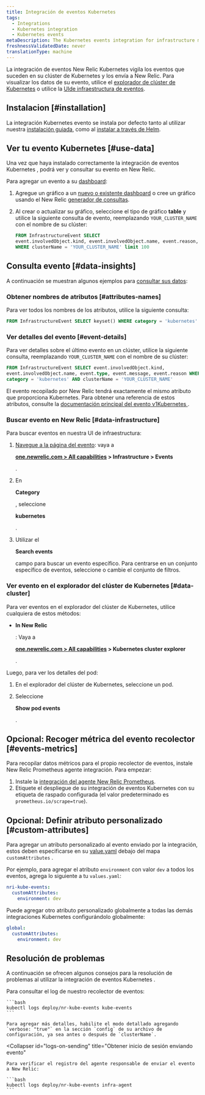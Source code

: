 ```yaml
---
title: Integración de eventos Kubernetes
tags:
  - Integrations
  - Kubernetes integration
  - Kubernetes events
metaDescription: The Kubernetes events integration for infrastructure monitoring watches for events happening in Kubernetes clusters and sends them to New Relic.
freshnessValidatedDate: never
translationType: machine
---
```


La integración de eventos New Relic Kubernetes vigila los eventos que suceden en su clúster de Kubernetes y los envía a New Relic. Para visualizar los datos de su evento, utilice el [explorador de clúster de Kubernetes](/docs/integrations/kubernetes-integration/cluster-explorer/kubernetes-cluster-explorer) o utilice la [UIde infraestructura de eventos](/docs/infrastructure/new-relic-infrastructure/infrastructure-ui-pages/infrastructure-events-page-live-feed-every-config-change).

## Instalacion [#installation]

La integración Kubernetes evento se instala por defecto tanto al utilizar nuestra [instalación guiada](/install/kubernetes), como al [instalar a través de Helm](/docs/kubernetes-pixie/kubernetes-integration/installation/install-kubernetes-integration-using-helm).

## Ver tu evento Kubernetes [#use-data]

Una vez que haya instalado correctamente la integración de eventos Kubernetes , podrá ver y consultar su evento en New Relic.

Para agregar un evento a su [dashboard](/docs/dashboards/new-relic-one-dashboards/get-started/introduction-new-relic-one-dashboards):

1. Agregue un gráfico a un [nuevo o existente dashboard](/docs/query-your-data/explore-query-data/dashboards/introduction-dashboards/) o cree un gráfico usando el New Relic [generador de consultas](/docs/chart-builder/use-chart-builder/get-started/introduction-chart-builder).

2. Al crear o actualizar su gráfico, seleccione el tipo de gráfico <DoNotTranslate>**table**</DoNotTranslate> y utilice la siguiente consulta de evento, reemplazando `YOUR_CLUSTER_NAME` con el nombre de su clúster:

   ```sql
   FROM InfrastructureEvent SELECT
   event.involvedObject.kind, event.involvedObject.name, event.reason,event.message
   WHERE clusterName = 'YOUR_CLUSTER_NAME' limit 100
   ```

## Consulta evento [#data-insights]

A continuación se muestran algunos ejemplos para [consultar sus datos](/docs/using-new-relic/data/understand-data/query-new-relic-data):

### Obtener nombres de atributos [#attributes-names]

Para ver todos los nombres de los atributos, utilice la siguiente consulta:

```sql
FROM InfrastructureEvent SELECT keyset() WHERE category = 'kubernetes'
```

### Ver detalles del evento [#event-details]

Para ver detalles sobre el último evento en un clúster, utilice la siguiente consulta, reemplazando `YOUR_CLUSTER_NAME` con el nombre de su clúster:

```sql
FROM InfrastructureEvent SELECT event.involvedObject.kind,
event.involvedObject.name, event.type, event.message, event.reason WHERE
category = 'kubernetes' AND clusterName = 'YOUR_CLUSTER_NAME'
```

El evento recopilado por New Relic tendrá exactamente el mismo atributo que proporciona Kubernetes. Para obtener una referencia de estos atributos, consulte la [documentación principal del evento v1Kubernetes ](https://kubernetes.io/docs/reference/generated/kubernetes-api/v1.19/#event-v1-core).

### Buscar evento en New Relic [#data-infrastructure]

Para buscar eventos en nuestra UI de infraestructura:

1. [Navegue a la página del evento](https://one.newrelic.com): vaya a

   <DoNotTranslate>**[one.newrelic.com > All capabilities](https://one.newrelic.com/all-capabilities) > Infrastructure > Events**</DoNotTranslate>

   .

2. En

   <DoNotTranslate>**Category**</DoNotTranslate>

   , seleccione

   <DoNotTranslate>**kubernetes**</DoNotTranslate>

   .

3. Utilizar el

   <Icon name="fe-search"/>

   <DoNotTranslate>**Search events**</DoNotTranslate>

   campo para buscar un evento específico. Para centrarse en un conjunto específico de eventos, seleccione o cambie el conjunto de filtros.

### Ver evento en el explorador del clúster de Kubernetes [#data-cluster]

Para ver eventos en el explorador del clúster de Kubernetes, utilice cualquiera de estos métodos:

* <DoNotTranslate>**In New Relic**</DoNotTranslate>

  : Vaya a

  <DoNotTranslate>**[one.newrelic.com > All capabilities](https://one.newrelic.com/all-capabilities) > Kubernetes cluster explorer**</DoNotTranslate>

  .

Luego, para ver los detalles del pod:

1. En el explorador del clúster de Kubernetes, seleccione un pod.

2. Seleccione

   <DoNotTranslate>**Show pod events**</DoNotTranslate>

   .

## Opcional: Recoger métrica del evento recolector [#events-metrics]

Para recopilar datos métricos para el propio recolector de eventos, instale New Relic Prometheus agente integración. Para empezar:

1. Instale la [integración del agente New Relic Prometheus](/docs/infrastructure/prometheus-integrations/install-configure-prometheus-agent/install-prometheus-agent/).
2. Etiquete el despliegue de su integración de eventos Kubernetes con su etiqueta de raspado configurada (el valor predeterminado es `prometheus.io/scrape=true`).

## Opcional: Definir atributo personalizado [#custom-attributes]

Para agregar un atributo personalizado al evento enviado por la integración, estos deben especificarse en su [value.yaml](https://github.com/newrelic/nri-kube-events/blob/main/charts/nri-kube-events/values.yaml) debajo del mapa `customAttributes` .

Por ejemplo, para agregar el atributo `environment` con valor `dev` a todos los eventos, agrega lo siguiente a tu `values.yaml`:

```yml
nri-kube-events:
  customAttributes:
    environment: dev
```

Puede agregar otro atributo personalizado globalmente a todas las demás integraciones Kubernetes configurándolo globalmente:

```yml
global:
  customAttributes:
    environment: dev
```

## Resolución de problemas

A continuación se ofrecen algunos consejos para la resolución de problemas al utilizar la integración de eventos Kubernetes .

<CollapserGroup>
  <Collapser
    id="logs-on-collection"
    title="Obtener la colección de eventos de inicio de sesión"
  >
    Para consultar el log de nuestro recolector de eventos:

    ```bash
    kubectl logs deploy/nr-kube-events kube-events
    ```

    Para agregar más detalles, habilite el modo detallado agregando `verbose: "true"` en la sección `config` de su archivo de configuración, ya sea antes o después de `clusterName`.
  </Collapser>

  <Collapser
    id="logs-on-sending"
    title="Obtener inicio de sesión enviando evento"
  >
    Para verificar el registro del agente responsable de enviar el evento a New Relic:

    ```bash
    kubectl logs deploy/nr-kube-events infra-agent
    ```
  </Collapser>
</CollapserGroup>